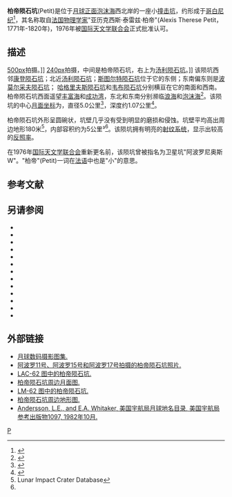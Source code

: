 {{lunar crater data|
 image=Petit crater AS11-41-6052.jpg|250px|
 caption=[[阿波罗11号|阿波罗11号]]拍摄的柏帝陨石坑斜视图|
 latitude=2.32|
 N_or_S=N|
 longitude=63.46|
 E_or_W=E|
 diameter=5.0公里|
 depth=1.07公里|
 colong=297|
 eponym=亚历克西斯·泰·柏帝}}
'''柏帝陨石坑'''(Petit)是位于[[月球正面|月球正面]][[泡沫海|泡沫海]]西北岸的一座小[[撞击坑|撞击坑]]，约形成于[[哥白尼纪|哥白尼纪]]<ref>{{Cite web |url=http://the-moon.wikispaces.com/Petit |title=Description Crater online The Moon-Wiki. |access-date=2016-08-14 |archive-date=2018-05-31 |archive-url=https://web.archive.org/web/20180531115727/http://the-moon.wikispaces.com/PETIT |dead-url=no }}</ref>，其名称取自[[法国|法国]][[物理学家|物理学家]]"亚历克西斯·泰雷兹·柏帝"(Alexis Therese Petit，1771年-1820年)，1976年被[[国际天文学联合会|国际天文学联合会]]正式批准认可。

==描述==
[[image:Apollonius_-_LROC_-_WAC.JPG|500px]]拍摄。]]
[[image:Normal_AS17-M-2382-Petit-crop.jpg|240px]]拍摄，中间是柏帝陨石坑，右上为[[汤利陨石坑|汤利陨石坑]]。]]
该陨坑西邻[[康登陨石坑|康登陨石坑]]；北近[[汤利陨石坑|汤利陨石坑]]；[[斯图尔特陨石坑|斯图尔特陨石坑]]位于它的东侧；东南偏东则是[[波莫尔采夫陨石坑|波莫尔采夫陨石坑]]；
[[哈格里夫斯陨石坑|哈格里夫斯陨石坑]]和[[韦布陨石坑|韦布陨石坑]]分别横亘在它的南面和西南。柏帝陨石坑西面遥望[[丰富海|丰富海]]和[[成功湾|成功湾]]，东北和东南分别濒临[[浪海|浪海]]和[[泡沫海|泡沫海]]<ref>{{Cite web |url=http://planetarynames.wr.usgs.gov/images/Lunar/lac_62_lo.pdf |title=Crater Petit LAC-62 map |access-date=2016-08-14 |archive-date=2013-02-20 |archive-url=https://web.archive.org/web/20130220184648/http://planetarynames.wr.usgs.gov/images/Lunar/lac_62_lo.pdf |dead-url=no }}</ref>。该陨坑的中心[[月面坐标|月面坐标]]为{{Coord|2.32|N|63.46|E|globe:Moon|nogoogle=1|noosm=1}}，直径5.0公里<ref name="IAU">{{Cite web |url=http://planetarynames.wr.usgs.gov/Feature/4671 |title=Directory of the International Astronomical Union |access-date=2016-08-14 |archive-date=2018-06-29 |archive-url=https://web.archive.org/web/20180629131432/https://planetarynames.wr.usgs.gov/Feature/4671 |dead-url=no }}</ref>，深度约1.07公里<ref>{{Cite web |url=http://fisherka.csolutionshosting.net/astronote/plan/craterdepth/html/CraterDepthFeatureNameWestfall.html |title=John E. Westfall's Atlas of the Lunar Terminator, Cambridge Univ. Press (2000) |access-date=2016-08-14 |archive-date=2014-12-18 |archive-url=https://archive.today/20141218234310/http://fisherka.csolutionshosting.net/astronote/plan/craterdepth/html/CraterDepthFeatureNameWestfall.html |dead-url=no }}</ref>。

柏帝陨石坑外形呈圆碗状，坑壁几乎没有受到明显的磨损和侵蚀。坑壁平均高出周边地形180米<ref name=LICD>Lunar Impact Crater Database</ref>，内部容积约为5公里³<ref name="LICD"/>。该陨坑拥有明亮的[[射纹系统|射纹系统]]，显示出较高的[[反照率|反照率]]。

在1976年[[国际天文学联合会|国际天文学联合会]]重新更名前，该陨坑曾被指名为卫星坑"阿波罗尼奥斯 W"。"柏帝"(Petit)一词在[[法语|法语]]中也是"小"的意思。

==参考文献==
{{reflist}}

==另请参阅==
* {{refbegin}}
* {{cite book
  | last1 = Andersson
  | first1 = L. E.
  | last2 = Whitaker
  | first2 = E. A.
  | authorlink2 = Ewen Whitaker
  | date = 1982
  | title = [[NASA|NASA]] Catalogue of Lunar Nomenclature
  | publisher = NASA RP-1097
  | ref = harv
  }}
* {{cite web
  | last = Blue
  | first = Jennifer
  | date = July 25, 2007
  | title = Gazetteer of Planetary Nomenclature
  | publisher = [[United_States_Geological_Survey|USGS]]
  | url = http://planetarynames.wr.usgs.gov/
  | accessdate = 2007-08-05
  | ref = harv
  | archive-date = 2012-04-08
  | archive-url = https://www.webcitation.org/66mXDr4G9?url=http://planetarynames.wr.usgs.gov/
  | dead-url = no
  }}
* {{cite book
  | last1 = Bussey
  | first1 = B.
  | authorlink1 = Ben Bussey
  | last2 = Spudis
  | first2 = P.
  | authorlink2 = Paul Spudis
  | date = 2004
  | title = The Clementine Atlas of the Moon
  | publisher = Cambridge University Press
  | location = New York
  | isbn = 978-0-521-81528-4
  | ref = harv
  }}
* {{cite book
  | last1 = Cocks
  | first1 = Elijah E.
  | last2 = Cocks
  | first2 = Josiah C.
  | date = 1995
  | title = Who's Who on the Moon: A Biographical Dictionary of Lunar Nomenclature
  | url = https://archive.org/details/isbn_9780936389271
  | publisher = Tudor Publishers
  | isbn = 978-0-936389-27-1
  | ref = harv
  }}
* {{cite web
  | last = McDowell
  | first = Jonathan
  | date = July 15, 2007
  | url = http://host.planet4589.org/astro/lunar/
  | title = Lunar Nomenclature
  | publisher = Jonathan's Space Report
  | accessdate = 2007-10-24
  | ref = harv
  | archive-date = 2012-05-26
  | archive-url = https://www.webcitation.org/67wcYNfK3?url=http://host.planet4589.org/astro/lunar/
  | dead-url = no
  }}
* {{cite journal| last1 = Menzel| first1 = D. H.| last2 = Minnaert| first2 = M.| last3 = Levin| first3 = B.| last4 = Dollfus| first4 = A.| last5 = Bell| first5 = B.| title = Report on Lunar Nomenclature by the Working Group of Commission 17 of the IAU| doi = 10.1007/BF00171763| journal = Space Science Reviews| volume = 12| issue = 2| pages = 136–186| date = 1971| bibcode = 1971SSRv...12..136M| ref = harv}}
* {{cite book
  | first = Patrick
  | last = Moore
  | authorlink = Patrick Moore
  | date = 2001
  | title = On the Moon
  | url = https://archive.org/details/patrickmooreonmo00patr
  | publisher = Sterling Publishing Co.
  | isbn = 978-0-304-35469-6
  | ref = harv
  }}
* {{cite book
  | first = Fred W.
  | last = Price
  | date = 1988
  | title = The Moon Observer's Handbook
  | publisher = Cambridge University Press
  | isbn = 978-0-521-33500-3
  | ref = harv
  }}
* {{cite book
  | last = Rükl
  | first = Antonín
  | authorlink = Antonín Rükl
  | date = 1990
  | title = Atlas of the Moon
  | publisher = Kalmbach Books
  | isbn = 978-0-913135-17-4
  | ref = harv
  }}
* {{cite book
  | last = Webb
  | first = Rev. T. W.
  | authorlink = Thomas William Webb
  | date = 1962
  | title = Celestial Objects for Common Telescopes
  | url = https://archive.org/details/celestialobjects00webb
  | edition = 6th revised
  | publisher = Dover
  | isbn = 978-0-486-20917-3
  | ref = harv
  }}
* {{cite book
  | first = Ewen A.
  | last = Whitaker
  | authorlink = Ewen Whitaker
  | date = 1999
  | title = Mapping and Naming the Moon
  | publisher = Cambridge University Press
  | isbn = 978-0-521-62248-6
  | ref = harv
  }}
* {{cite book
  | first = Peter T.
  | last = Wlasuk
  | date = 2000
  | title = Observing the Moon
  | publisher = Springer
  | isbn = 978-1-85233-193-1
  | ref = harv
 }}
{{refend}}

==外部链接==
*[http://www.lpi.usra.edu/resources/lunar_orbiter/bin/srch_nam.shtml?Apollonius%7C0 月球数码摄影图集.] {{Wayback|url=http://www.lpi.usra.edu/resources/lunar_orbiter/bin/srch_nam.shtml?Apollonius%7C0 |date=20201127014057 }}
*[http://www.lpi.usra.edu/resources/apollo/search/feature/?feature=Apollonius%20G 阿波罗11号、阿波罗15号和阿波罗17号拍摄的柏帝陨石坑照片.] {{Wayback|url=http://www.lpi.usra.edu/resources/apollo/search/feature/?feature=Apollonius%20G |date=20201127014930 }}
*[https://web.archive.org/web/20160304090903/http://www.lpi.usra.edu/resources/mapcatalog/LAC/lac62/ LAC-62 图中的柏帝陨石坑.]
*[https://web.archive.org/web/20160819134236/http://www.lpi.usra.edu/resources/mapcatalog/usgs/I837/ 柏帝陨石坑周边月面图.]
*[https://web.archive.org/web/20160304072811/http://www.lpi.usra.edu/resources/mapcatalog/LM/lm62/ LM-62 图中的柏帝陨石坑.]
*[http://www.lpi.usra.edu/resources/mapcatalog/LTO/lto62c4_1/ 柏帝陨石坑周边地形图.] {{Wayback|url=http://www.lpi.usra.edu/resources/mapcatalog/LTO/lto62c4_1/ |date=20201127013535 }}
*[http://planet4589.org/astro/lunar/RP-1097.pdf Andersson, L.E., and E.A. Whitaker, 美国宇航局月球地名目录, 美国宇航局参考出版物1097, 1982年10月.] {{Wayback|url=http://planet4589.org/astro/lunar/RP-1097.pdf |date=20141006125838 }}

[[Category:月球环形山|P]]
{{月球環形山 (O-Q)}}